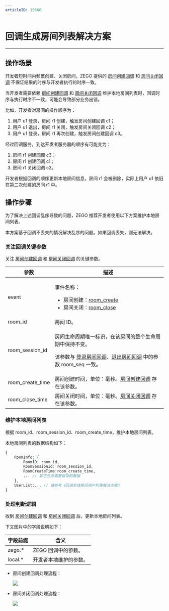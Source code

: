 ```yaml
---
articleID: 19668
---
```



# 回调生成房间列表解决方案

- - -

## 操作场景

开发者短时间内频繁创建、关闭房间，ZEGO 提供的 [房间创建回调](!room_create_callback) 和 [房间关闭回调](!room_close_callback) 不保证结果的时序与开发者执行的时序一致。

当开发者需要依赖 [房间创建回调](!room_create_callback) 和 [房间关闭回调](!room_close_callback) 维护本地房间列表时，回调时序与执行时序不一致，可能会导致部分业务出错。

比如，开发者对房间的操作顺序为：

1. 用户 u1 登录，房间 r1 创建，触发房间创建回调 c1；
2. 用户 u1 退出，房间 r1 关闭，触发房间关闭回调 c2；
3. 用户 u1 登录，房间 r1 再次创建，触发房间创建回调 c3。

经过回调服务，到达开发者服务器的顺序有可能变为：

1. 房间 r1 创建回调 c3；
2. 房间 r1 创建回调 c1；
3. 房间 r1 关闭回调 c2。

开发者根据回调的顺序更新本地房间信息，房间 r1 会被删除，实际上用户 u1 依旧在第二次创建的房间 r1 中。

## 操作步骤

为了解决上述回调乱序导致的问题，ZEGO 推荐开发者使用以下方案维护本地房间列表。

<Warning title="注意">


本方案基于回调不丢失的情况解决乱序的问题。如果回调丢失，则无法解决。

</Warning>




### 关注回调关键参数

关注 [房间创建回调](!room_create_callback) 和 [房间关闭回调](!room_close_callback) 的关键参数。

| 参数 |	描述 |
| -- | -- |
| event | <p>事件名称：</p><ul><li>房间创建：[room_create](!room_create_callback)</li><li>房间关闭：[room_close](!room_close_callback)</li></ul> |
| room_id | 房间 ID。 |
| room_session_id | <p>房间生命周期唯一标识，在该房间的整个生命周期中保持不变。</p><p>该参数与 <a href="!Callback/Loginroom_callback">登录房间回调</a>、<a href="!Callback/Logoutroom_callback">退出房间回调</a> 中的参数 room_seq 一致。</p>|
| room_create_time | 房间创建时间，单位：毫秒。[房间创建回调](!room_create_callback) 存在该参数。 |	
| room_close_time | 房间关闭时间，单位：毫秒。[房间关闭回调](!room_close_callback) 存在该参数。 |

### 维护本地房间列表

根据 room_id、room_session_id、room_create_time，维护本地房间列表。

本地房间列表的数据结构如下：

```php
{
    RoomInfo: {
        RoomID: room_id,
        RoomSessionId: room_session_id,
        RoomCreateTime:room_create_time,
        ... // 其它业务需要保存的数据
    },
    UserList:... // 请参考《回调生成房间用户列表解决方案》
}
```

### 处理判断逻辑

收到 [房间创建回调](!room_create_callback) 和 [房间关闭回调](!room_close_callback) 后，更新本地房间列表。

下文图片中的字段说明如下：

| 字段前缀 | 含义 |
| -- | -- |
| zego.* | ZEGO 回调中的参数。 |
| local.* | 开发者本地维护的参数。 |

- 房间创建回调处理流程：

    <Frame width="512" height="auto" caption=""><img src="https://storage.zego.im/sdk-doc/Pics/server_v2/solution_of_room_create.png" /></Frame>


- 房间关闭回调处理流程：

    <Frame width="512" height="auto" caption=""><img src="https://storage.zego.im/sdk-doc/Pics/server_v2/solution_of_room_close.png" /></Frame>

